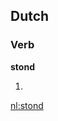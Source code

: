 ==Dutch==

===Verb===
'''stond'''

# {{nl-verb-form|n=singular|t=past tense|staan}}
{{count page|[[Wiktionary:Page count]]}}

[[nl:stond]]